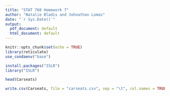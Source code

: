```yaml
---
title: "STAT 760 Homework 7"
author: "Natalie Bladis and Johnathan Lomas"
date: "`r Sys.Date()`"
output:
  pdf_document: default
  html_document: default
---
```


```r
knitr::opts_chunk$set(echo = TRUE)
library(reticulate)
use_condaenv("base")
```


```r
install.packages("ISLR")
library("ISLR")

```


```r
head(Carseats)

write.csv(Carseats, file = "carseats.csv", sep = "\t", col.names = TRUE, row.names = FALSE)

```